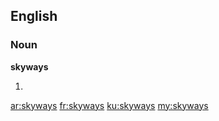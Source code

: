 ==English==

===Noun===
'''skyways'''

# {{plural of|[[skyway]]}}

[[ar:skyways]]
[[fr:skyways]]
[[ku:skyways]]
[[my:skyways]]